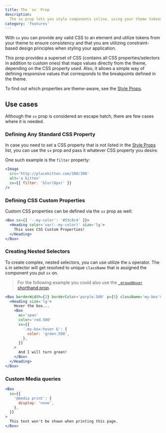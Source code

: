 ```yaml
---
title: The `sx` Prop
description:
  The sx prop lets you style components inline, using your theme tokens.
category: 'features'
---
```


With `sx` you can provide any valid CSS to an element and utilize tokens from
your theme to ensure consistency and that you are utilizing constraint-based
design principles when styling your application.

This prop provides a superset of CSS (contains all CSS properties/selectors in
addition to custom ones) that maps values directly from the theme, depending on
the CSS property used. Also, it allows a simple way of defining responsive
values that corresponds to the breakpoints defined in the theme.

To find out which properties are theme-aware, see the
[Style Props](/docs/styled-system/style-props).

## Use cases

Although the `sx` prop is considered an escape hatch, there are few cases where
it is needed.

### Defining Any Standard CSS Property

In case you need to set a CSS property that is not listed in the
[Style Props](/docs/styled-system/style-props) list, you can use the
`sx` prop and pass it whatever CSS property you desire.

One such example is the `filter` property:

```jsx
<Image
  src='http://placekitten.com/200/300'
  alt='a kitten'
  sx={{ filter: 'blur(8px)' }}
/>
```

### Defining CSS Custom Properties

Custom CSS properties can be defined via the `sx` prop as well:

```jsx
<Box sx={{ '--my-color': '#53c8c4' }}>
  <Heading color='var(--my-color)' size='lg'>
    This uses CSS Custom Properties!
  </Heading>
</Box>
```

### Creating Nested Selectors

To create complex, nested selectors, you can use utilize the `&` operator. The
`&` in selector will get resolved to unique `className` that is assigned the
component you put `sx` on.

> For the following example you could also use the
> [`_groupHover` shorthand prop](/docs/styled-system/style-props#pseudo).

```jsx
<Box borderWidth={2} borderColor='purple.500' p={5} className='my-box'>
  <Heading size='lg'>
    Hover the box...
    <Box
      as='span'
      color='red.500'
      sx={{
        '.my-box:hover &': {
          color: 'green.500',
        },
      }}
    >
      And I will turn green!
    </Box>
  </Heading>
</Box>
```

### Custom Media queries

```jsx
<Box
  sx={{
    '@media print': {
      display: 'none',
    },
  }}
>
  This text won't be shown when printing this page.
</Box>
```
